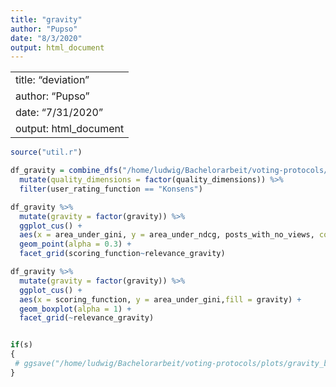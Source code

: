 ```yaml
---
title: "gravity"
author: "Pupso"
date: "8/3/2020"
output: html_document
---
```


---
title: "deviation"
author: "Pupso"
date: "7/31/2020"
output: html_document
---

```r
source("util.r")
```

```r
df_gravity = combine_dfs("/home/ludwig/Bachelorarbeit/voting-protocols/data_cluster/data_gravity/data","model") %>% 
  mutate(quality_dimensions = factor(quality_dimensions)) %>% 
  filter(user_rating_function == "Konsens")


```

```r
df_gravity %>% 
  mutate(gravity = factor(gravity)) %>% 
  ggplot_cus() + 
  aes(x = area_under_gini, y = area_under_ndcg, posts_with_no_views, color = gravity) + 
  geom_point(alpha = 0.3) + 
  facet_grid(scoring_function~relevance_gravity)
```


```r
df_gravity %>% 
  mutate(gravity = factor(gravity)) %>% 
  ggplot_cus() + 
  aes(x = scoring_function, y = area_under_gini,fill = gravity) + 
  geom_boxplot(alpha = 1) + 
  facet_grid(~relevance_gravity)


if(s)
{
 # ggsave("/home/ludwig/Bachelorarbeit/voting-protocols/plots/gravity_box.png", device = "png")
}
```